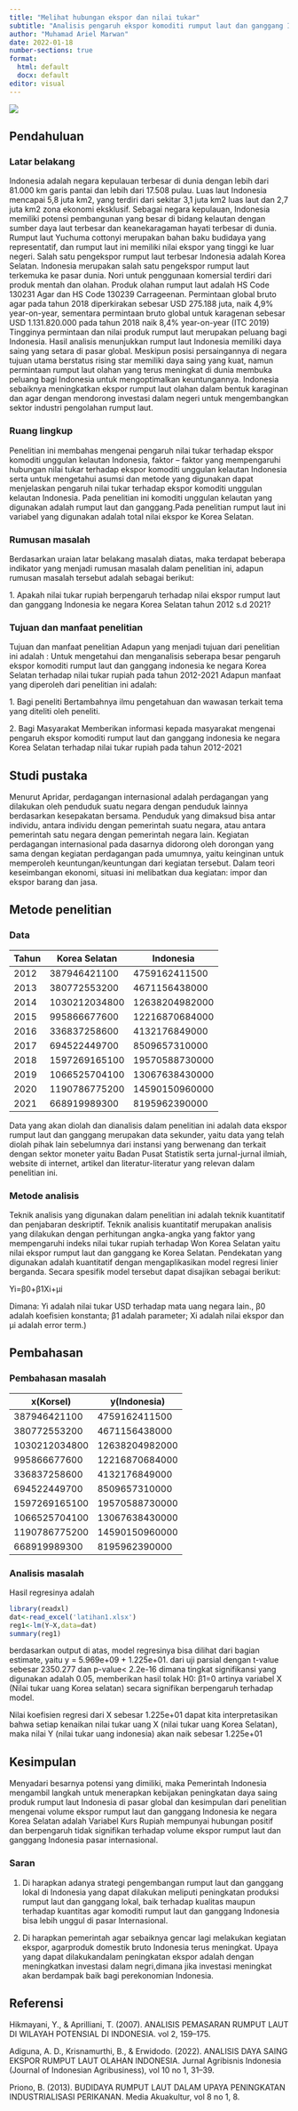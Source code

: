---
title: "Melihat hubungan ekspor dan nilai tukar"
subtitle: "Analisis pengaruh ekspor komoditi rumput laut dan ganggang Indonesia ke negara korea selatan terhadap nilai tukar rupiah pada tahun 2012-2021"
author: "Muhamad Ariel Marwan"
date: 2022-01-18
number-sections: true
format:
  html: default
  docx: default
editor: visual
---

![](poltekapp.jpg)

## Pendahuluan

### Latar belakang

Indonesia adalah negara kepulauan terbesar di dunia dengan lebih dari 81.000 km garis pantai dan lebih dari 17.508 pulau. Luas laut Indonesia mencapai 5,8 juta km2, yang terdiri dari sekitar 3,1 juta km2 luas laut dan 2,7 juta km2 zona ekonomi eksklusif. Sebagai negara kepulauan, Indonesia memiliki potensi pembangunan yang besar di bidang kelautan dengan sumber daya laut terbesar dan keanekaragaman hayati terbesar di dunia. Rumput laut Yuchuma cottonyi merupakan bahan baku budidaya yang representatif, dan rumput laut ini memiliki nilai ekspor yang tinggi ke luar negeri. Salah satu pengekspor rumput laut terbesar Indonesia adalah Korea Selatan. Indonesia merupakan salah satu pengekspor rumput laut terkemuka ke pasar dunia. Nori untuk penggunaan komersial terdiri dari produk mentah dan olahan. Produk olahan rumput laut adalah HS Code 130231 Agar dan HS Code 130239 Carrageenan. Permintaan global bruto agar pada tahun 2018 diperkirakan sebesar USD 275.188 juta, naik 4,9% year-on-year, sementara permintaan bruto global untuk karagenan sebesar USD 1.131.820.000 pada tahun 2018 naik 8,4% year-on-year (ITC 2019) Tingginya permintaan dan nilai produk rumput laut merupakan peluang bagi Indonesia. Hasil analisis menunjukkan rumput laut Indonesia memiliki daya saing yang setara di pasar global. Meskipun posisi persaingannya di negara tujuan utama berstatus rising star memiliki daya saing yang kuat, namun permintaan rumput laut olahan yang terus meningkat di dunia membuka peluang bagi Indonesia untuk mengoptimalkan keuntungannya. Indonesia sebaiknya meningkatkan ekspor rumput laut olahan dalam bentuk karaginan dan agar dengan mendorong investasi dalam negeri untuk mengembangkan sektor industri pengolahan rumput laut.

### Ruang lingkup

Penelitian ini membahas mengenai pengaruh nilai tukar terhadap ekspor komoditi unggulan kelautan Indonesia, faktor -- faktor yang mempengaruhi hubungan nilai tukar terhadap ekspor komoditi unggulan kelautan Indonesia serta untuk mengetahui asumsi dan metode yang digunakan dapat menjelaskan pengaruh nilai tukar terhadap ekspor komoditi unggulan kelautan Indonesia. Pada penelitian ini komoditi unggulan kelautan yang digunakan adalah rumput laut dan ganggang.Pada penelitian rumput laut ini variabel yang digunakan adalah total nilai ekspor ke Korea Selatan.

### Rumusan masalah

Berdasarkan uraian latar belakang masalah diatas, maka terdapat beberapa indikator yang menjadi rumusan masalah dalam penelitian ini, adapun rumusan masalah tersebut adalah sebagai berikut:

1\. Apakah nilai tukar rupiah berpengaruh terhadap nilai ekspor rumput laut dan ganggang Indonesia ke negara Korea Selatan tahun 2012 s.d 2021?

### Tujuan dan manfaat penelitian

Tujuan dan manfaat penelitian Adapun yang menjadi tujuan dari penelitian ini adalah : Untuk mengetahui dan menganalisis seberapa besar pengaruh ekspor komoditi rumput laut dan ganggang indonesia ke negara Korea Selatan terhadap nilai tukar rupiah pada tahun 2012-2021 Adapun manfaat yang diperoleh dari penelitian ini adalah:

1\. Bagi peneliti Bertambahnya ilmu pengetahuan dan wawasan terkait tema yang diteliti oleh peneliti.

2\. Bagi Masyarakat Memberikan informasi kepada masyarakat mengenai pengaruh ekspor komoditi rumput laut dan ganggang indonesia ke negara Korea Selatan terhadap nilai tukar rupiah pada tahun 2012-2021

## Studi pustaka

Menurut Apridar, perdagangan internasional adalah perdagangan yang dilakukan oleh penduduk suatu negara dengan penduduk lainnya berdasarkan kesepakatan bersama. Penduduk yang dimaksud bisa antar individu, antara individu dengan pemerintah suatu negara, atau antara pemerintah satu negara dengan pemerintah negara lain. Kegiatan perdagangan internasional pada dasarnya didorong oleh dorongan yang sama dengan kegiatan perdagangan pada umumnya, yaitu keinginan untuk memperoleh keuntungan/keuntungan dari kegiatan tersebut. Dalam teori keseimbangan ekonomi, situasi ini melibatkan dua kegiatan: impor dan ekspor barang dan jasa.

## Metode penelitian

### Data

| Tahun | Korea Selatan | Indonesia      |
|-------|---------------|----------------|
| 2012  | 387946421100  | 4759162411500  |
| 2013  | 380772553200  | 4671156438000  |
| 2014  | 1030212034800 | 12638204982000 |
| 2015  | 995866677600  | 12216870684000 |
| 2016  | 336837258600  | 4132176849000  |
| 2017  | 694522449700  | 8509657310000  |
| 2018  | 1597269165100 | 19570588730000 |
| 2019  | 1066525704100 | 13067638430000 |
| 2020  | 1190786775200 | 14590150960000 |
| 2021  | 668919989300  | 8195962390000  |

Data yang akan diolah dan dianalisis dalam penelitian ini adalah data ekspor rumput laut dan ganggang merupakan data sekunder, yaitu data yang telah diolah pihak lain sebelumnya dari instansi yang berwenang dan terkait dengan sektor moneter yaitu Badan Pusat Statistik serta jurnal-jurnal ilmiah, website di internet, artikel dan literatur-literatur yang relevan dalam penelitian ini.

### Metode analisis

Teknik analisis yang digunakan dalam penelitian ini adalah teknik kuantitatif dan penjabaran deskriptif. Teknik analisis kuantitatif merupakan analisis yang dilakukan dengan perhitungan angka-angka yang faktor yang mempengaruhi indeks nilai tukar rupiah terhadap Won Korea Selatan yaitu nilai ekspor rumput laut dan ganggang ke Korea Selatan. Pendekatan yang digunakan adalah kuantitatif dengan mengaplikasikan model regresi linier berganda. Secara spesifik model tersebut dapat disajikan sebagai berikut:

Yi=β0+β1Xi+μi

Dimana: Yi adalah nilai tukar USD terhadap mata uang negara lain., β0 adalah koefisien konstanta; β1 adalah parameter; Xi adalah nilai ekspor dan μi adalah error term.)

## Pembahasan

### Pembahasan masalah

| x(Korsel)     | y(Indonesia)   |
|---------------|----------------|
| 387946421100  | 4759162411500  |
| 380772553200  | 4671156438000  |
| 1030212034800 | 12638204982000 |
| 995866677600  | 12216870684000 |
| 336837258600  | 4132176849000  |
| 694522449700  | 8509657310000  |
| 1597269165100 | 19570588730000 |
| 1066525704100 | 13067638430000 |
| 1190786775200 | 14590150960000 |
| 668919989300  | 8195962390000  |

### Analisis masalah

Hasil regresinya adalah



```{r}
library(readxl)
dat<-read_excel('latihan1.xlsx')
reg1<-lm(Y~X,data=dat)
summary(reg1)
```


berdasarkan output di atas, model regresinya bisa dilihat dari bagian estimate, yaitu y = 5.969e+09 + 1.225e+01. dari uji parsial dengan t-value sebesar 2350.277 dan p-value\< 2.2e-16 dimana tingkat signifikansi yang digunakan adalah 0.05, memberikan hasil tolak H0: β1=0 artinya variabel X (Nilai tukar uang Korea selatan) secara signifikan berpengaruh terhadap model.

Nilai koefisien regresi dari X sebesar 1.225e+01 dapat kita interpretasikan bahwa setiap kenaikan nilai tukar uang X (nilai tukar uang Korea Selatan), maka nilai Y (nilai tukar uang indonesia) akan naik sebesar 1.225e+01


## Kesimpulan

Menyadari besarnya potensi yang dimiliki, maka Pemerintah Indonesia mengambil langkah untuk menerapkan kebijakan peningkatan daya saing produk rumput laut Indonesia di pasar global dan kesimpulan dari penelitian mengenai volume ekspor rumput laut dan ganggang Indonesia ke negara Korea Selatan adalah Variabel Kurs Rupiah mempunyai hubungan positif dan berpengaruh tidak signifikan terhadap volume ekspor rumput laut dan ganggang Indonesia pasar internasional.

### Saran
1. Di harapkan adanya strategi pengembangan rumput laut dan ganggang lokal di Indonesia yang dapat dilakukan meliputi peningkatan produksi rumput laut dan ganggang lokal, baik terhadap kualitas maupun terhadap kuantitas agar komoditi rumput laut dan ganggang Indonesia bisa lebih unggul di pasar Internasional.

2. Di harapkan pemerintah agar sebaiknya gencar lagi melakukan kegiatan ekspor, agarproduk domestik bruto Indonesia terus meningkat. Upaya yang dapat dilakukandalam peningkatan ekspor adalah dengan meningkatkan investasi dalam negri,dimana jika investasi meningkat akan berdampak baik bagi perekonomian Indonesia.

## Referensi

Hikmayani, Y., & Aprilliani, T. (2007). ANALISIS PEMASARAN RUMPUT LAUT DI WILAYAH POTENSIAL DI INDONESIA. vol 2, 159--175.

Adiguna, A. D., Krisnamurthi, B., & Erwidodo. (2022). ANALISIS DAYA SAING EKSPOR RUMPUT LAUT OLAHAN INDONESIA. Jurnal Agribisnis Indonesia (Journal of Indonesian Agribusiness), vol 10 no 1, 31--39.

Priono, B. (2013). BUDIDAYA RUMPUT LAUT DALAM UPAYA PENINGKATAN INDUSTRIALISASI PERIKANAN. Media Akuakultur, vol 8 no 1, 8.
